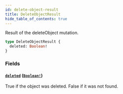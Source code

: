 ```yaml
---
id: delete-object-result
title: DeleteObjectResult
hide_table_of_contents: true
---
```



Result of the deleteObject mutation.

```graphql
type DeleteObjectResult {
  deleted: Boolean!
}
```


### Fields

#### [`deleted`](#) ([`Boolean!`](/docs/directory-api-reference/schema/scalars/boolean))

True if the object was deleted. False if it was not found.




